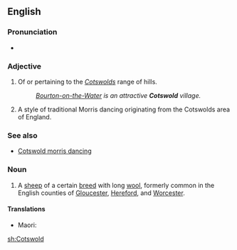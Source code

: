 ==English==

===Pronunciation===
* {{IPA|/ˈkɒts.wəʊld/|lang=en}} {{a|UK}}

===Adjective===
{{en-adj|-}}

# Of or pertaining to the ''[[Cotswolds]]'' range of hills.
#: ''[[w:Bourton-on-the-Water|Bourton-on-the-Water]] is an attractive '''Cotswold''' village.''
# {{context|morris dancing|lang=en}} A style of traditional Morris dancing originating from the Cotswolds area of England.

===See also===
* [[Cotswold morris dancing]]

===Noun===
{{en-noun}}

# A [[sheep]] of a certain [[breed]] with long [[wool]], formerly common in the English counties of [[Gloucester]], [[Hereford]], and [[Worcester]].

====Translations====
{{trans-top|}}
* Maori: {{t|mi|Kotiwera}}
{{trans-mid}}
{{trans-bottom}}

[[sh:Cotswold]]